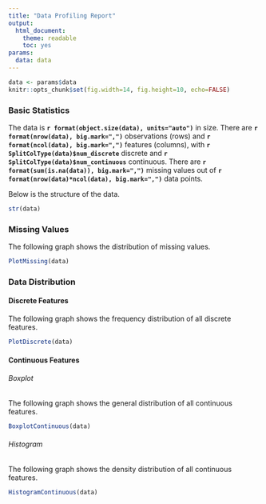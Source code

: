 ```yaml
---
title: "Data Profiling Report"
output:
  html_document: 
    theme: readable
    toc: yes
params:
  data: data
---
```


```r
data <- params$data
knitr::opts_chunk$set(fig.width=14, fig.height=10, echo=FALSE)
```

### Basic Statistics
The data is **`r format(object.size(data), units="auto")`** in size. There are **`r format(nrow(data), big.mark=",")`** observations (rows) and **`r format(ncol(data), big.mark=",")`** features (columns), with **`r SplitColType(data)$num_discrete`** discrete and **`r SplitColType(data)$num_continuous`** continuous. There are **`r format(sum(is.na(data)), big.mark=",")`** missing values out of **`r format(nrow(data)*ncol(data), big.mark=",")`** data points.

Below is the structure of the data.
```r
str(data)
```

### Missing Values
The following graph shows the distribution of missing values.
```r
PlotMissing(data)
```

### Data Distribution
#### Discrete Features
The following graph shows the frequency distribution of all discrete features.
```r
PlotDiscrete(data)
```

#### Continuous Features
###### Boxplot
The following graph shows the general distribution of all continuous features.
```r
BoxplotContinuous(data)
```

###### Histogram
The following graph shows the density distribution of all continuous features.
```r
HistogramContinuous(data)
```


